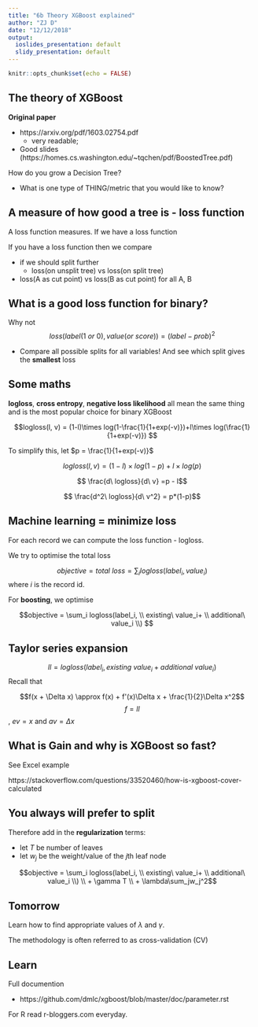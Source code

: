 ```yaml
---
title: "6b Theory XGBoost explained"
author: "ZJ D"
date: "12/12/2018"
output:
  ioslides_presentation: default
  slidy_presentation: default
---
```


```r
knitr::opts_chunk$set(echo = FALSE)
```

## The theory of XGBoost

**Original paper**

* https://arxiv.org/pdf/1603.02754.pdf
  + very readable; 
* Good slides (https://homes.cs.washington.edu/~tqchen/pdf/BoostedTree.pdf)

How do you grow a Decision Tree?

* What is one type of THING/metric that you would like to know? 

## A measure of how good a tree is - loss function
A loss function measures. If we have a loss function

If you have a loss function then we compare

* if we should split further
  + loss(on unsplit tree) vs loss(on split tree)
* loss(A as cut point) vs loss(B as cut point) for all A, B

## What is a good loss function for binary?

Why not $$loss(label (1\ or\ 0), value (or \ score)) = (label - prob)^2$$

* Compare all possible splits for all variables! And see which split gives the **smallest** loss


## Some maths{.smaller}

**logloss**, **cross entropy**, **negative loss likelihood** all mean the same thing and is the most popular choice for binary XGBoost

$$logloss(l, v) = (1-l)\times log(1-\frac{1}{1+exp(-v)})+l\times log(\frac{1}{1+exp(-v)}) $$

To simplify this, let $p = \frac{1}{1+exp(-v)}$

$$logloss(l, v) = (1-l)\times log(1-p)+l\times log(p) $$



$$ \frac{d\ logloss}{d\ v} =p - l$$


$$ \frac{d^2\ logloss}{d\ v^2} = p*(1-p)$$

## Machine learning = minimize loss

For each record we can compute the loss function - logloss. 

We try to optimise the total loss

$$objective = total\ loss = \sum_i logloss(label_i, value_i) $$
where $i$ is the record id.

For **boosting**, we optimise

$$objective = \sum_i logloss(label_i, \\ existing\ value_i+ \\ additional\ value_i \\) $$

## Taylor series expansion

$$ll = logloss(label_i, existing\ value_i +additional\ value_i)$$
Recall that

$$f(x + \Delta x) \approx f(x) + f'(x)\Delta x + \frac{1}{2}\Delta x^2$$
$$f = ll$$, $ev = x$ and $av = \Delta x$

## What is Gain and why is XGBoost so fast?

See Excel example

https://stackoverflow.com/questions/33520460/how-is-xgboost-cover-calculated


## You always will prefer to split

Therefore add in the **regularization** terms:

* let $T$ be number of leaves
* let $w_j$ be the weight/value of the $j$th leaf node

$$objective = \sum_i logloss(label_i, \\ existing\ value_i+ \\ additional\ value_i \\) \\ + \gamma T \\ + \lambda\sum_jw_j^2$$


## Tomorrow

Learn how to find appropriate values of $\lambda$ and $\gamma$. 

The methodology is often referred to as cross-validation (CV)


## Learn

Full documention

* https://github.com/dmlc/xgboost/blob/master/doc/parameter.rst

For R read r-bloggers.com everyday.